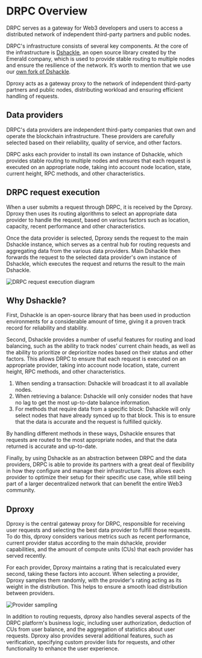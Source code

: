 
<Head>
  <title>Overview of dRPC | How It Works</title>
  <meta
    name="description"
    content="Find out how dRPC leverages Dshackle and Dproxy to deliver reliable and efficient blockchain data services, utilizing a network of vetted independent data providers."
  />
</Head>

# DRPC Overview

DRPC serves as a gateway for Web3 developers and users to access a distributed network of independent third-party partners and public nodes.

DRPC's infrastructure consists of several key components. At the core of the infrastructure is [Dshackle](https://github.com/emeraldpay/dshackle), an open source library created by the Emerald company, which is used to provide stable routing to multiple nodes and ensure the resilience of the network. It’s worth to mention that we use our [own fork of Dshackle](https://github.com/p2p-org/dshackle).

Dproxy acts as a gateway proxy to the network of independent third-party partners and public nodes, distributing workload and ensuring efficient handling of requests.

## Data providers

DRPC's data providers are independent third-party companies that own and operate the blockchain infrastructure. These providers are carefully selected based on their reliability, quality of service, and other factors.

DRPC asks each provider to install its own instance of Dshackle, which provides stable routing to multiple nodes and ensures that each request is executed on an appropriate node, taking into account node location, state, current height, RPC methods, and other characteristics.

## DRPC request execution

When a user submits a request through DRPC, it is received by the Dproxy. Dproxy then uses its routing algorithms to select an appropriate data provider to handle the request, based on various factors such as location, capacity, recent performance and other characteristics.

Once the data provider is selected, Dproxy sends the request to the main Dshackle instance, which serves as a central hub for routing requests and aggregating data from the various data providers. Main Dshackle then forwards the request to the selected data provider's own instance of Dshackle, which executes the request and returns the result to the main Dshackle.

<Image src={drpc} alt="DRPC request execution diagram" sizes="55vw" />

## Why Dshackle?

First, Dshackle is an open-source library that has been used in production environments for a considerable amount of time, giving it a proven track record for reliability and stability.

Second, Dshackle provides a number of useful features for routing and load balancing, such as the ability to track nodes’ current chain heads, as well as the ability to prioritize or deprioritize nodes based on their status and other factors. This allows DRPC to ensure that each request is executed on an appropriate provider, taking into account node location, state, current height, RPC methods, and other characteristics.

1. When sending a transaction: Dshackle will broadcast it to all available nodes.
2. When retrieving a balance: Dshackle will only consider nodes that have no lag to get the most up-to-date balance information.
3. For methods that require data from a specific block: Dshackle will only select nodes that have already synced up to that block. This is to ensure that the data is accurate and the request is fulfilled quickly.

By handling different methods in these ways, Dshackle ensures that requests are routed to the most appropriate nodes, and that the data returned is accurate and up-to-date.

Finally, by using Dshackle as an abstraction between DRPC and the data providers, DRPC is able to provide its partners with a great deal of flexibility in how they configure and manage their infrastructure. This allows each provider to optimize their setup for their specific use case, while still being part of a larger decentralized network that can benefit the entire Web3 community.

## Dproxy

Dproxy is the central gateway proxy for DRPC, responsible for receiving user requests and selecting the best data provider to fulfill those requests. To do this, dproxy considers various metrics such as recent performance, current provider status according to the main dshackle, provider capabilities, and the amount of compute units (CUs) that each provider has served recently.

For each provider, Dproxy maintains a rating that is recalculated every second, taking these factors into account. When selecting a provider, Dproxy samples them randomly, with the provider's rating acting as its weight in the distribution. This helps to ensure a smooth load distribution between providers.

<Image src={sampling} alt="Provider sampling" sizes="55vw" />

In addition to routing requests, dproxy also handles several aspects of the DRPC platform's business logic, including user authorization, deduction of CUs from user balance, and the aggregation of statistics about user requests. Dproxy also provides several additional features, such as verification, specifying custom provider lists for requests, and other functionality to enhance the user experience.
